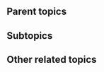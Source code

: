 {{subpages}}
{{TOC|right}}
==Parent topics==
{{r|Conspiracy theory}}
{{r|Barack Obama}}
{{r|Kenya}} 

==Subtopics==
{{r|Orly Taitz}}

==Other related topics==
{{r|Lou Dobbs}}
{{r|Andrea Shea King}}
{{r|Rush Limbaugh}}
{{r|Sarah Palin}}
{{r|Bill Posey}}
{{r|Michael Savage}}
{{r|WorldNetDaily}}